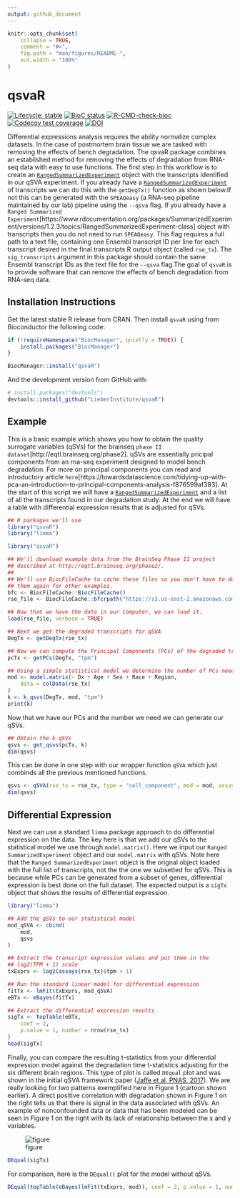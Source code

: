 ```yaml
---
output: github_document
---
```


<!-- README.md is generated from README.Rmd. Please edit that file -->

```r
knitr::opts_chunk$set(
    collapse = TRUE,
    comment = "#>",
    fig.path = "man/figures/README-",
    out.width = "100%"
)
```

# qsvaR

<!-- badges: start -->
[![Lifecycle: stable](https://img.shields.io/badge/lifecycle-stable-brightgreen.svg)](https://lifecycle.r-lib.org/articles/stages.html#stable)
[![BioC status](http://www.bioconductor.org/shields/build/release/bioc/qsvaR.svg)](https://bioconductor.org/checkResults/release/bioc-LATEST/qsvaR)
[![R-CMD-check-bioc](https://github.com/LieberInstitute/qsvaR/workflows/R-CMD-check-bioc/badge.svg)](https://github.com/LieberInstitute/qsvaR/actions)
[![Codecov test coverage](https://codecov.io/gh/LieberInstitute/qsvaR/branch/main/graph/badge.svg)](https://app.codecov.io/gh/LieberInstitute/qsvaR?branch=main)
[![DOI](https://zenodo.org/badge/421556636.svg)](https://zenodo.org/badge/latestdoi/421556636)
<!-- badges: end -->

Differential expressions analysis requires the ability normalize complex datasets. In the case of postmortem brain tissue we are tasked with removing the effects of bench degradation. The qsvaR package combines an established method for removing the effects of degradation from RNA-seq data with easy to use functions. The first step in this workflow is to create an [`RangedSummarizedExperiment`](https://www.rdocumentation.org/packages/SummarizedExperiment/versions/1.2.3/topics/RangedSummarizedExperiment-class) object with the transcripts identified in our qSVA experiment. If you already have a [`RangedSummarizedExperiment`](https://www.rdocumentation.org/packages/SummarizedExperiment/versions/1.2.3/topics/RangedSummarizedExperiment-class) of transcripts we can do this with the `getDegTx()` function as shown below.If not this can be generated with the `SPEAQeasy` (a RNA-seq pipeline maintained by our lab) pipeline using the `--qsva` flag. If you already have a `Ranged Summarized Experiment`[https://www.rdocumentation.org/packages/SummarizedExperiment/versions/1.2.3/topics/RangedSummarizedExperiment-class] object with transcripts then you do not need to run `SPEAQeasy`. This flag requires a full path to a text file, containing one Ensembl transcript ID per line for each transcript desired in the final transcripts R output object (called `rse_tx`). The `sig_transcripts` argument in this package should contain the same Ensembl transcript IDs as the text file for the `--qsva` flag.The goal of `qsvaR` is to provide software that can remove the effects of bench degradation from RNA-seq data.

## Installation Instructions

Get the latest stable R release from CRAN. Then install `qsvaR` using from Bioconductor the following code:

```r
if (!requireNamespace("BiocManager", quietly = TRUE)) {
    install.packages("BiocManager")
}

BiocManager::install("qsvaR")
```

And the development version from GitHub with:

```r
# install.packages("devtools")
devtools::install_github("LieberInstitute/qsvaR")
```


## Example

This is a basic example which shows you how to obtain the quality surrogate variables (qSVs) for the brainseq `phase II dataset`[http://eqtl.brainseq.org/phase2]. qSVs are essentially pricipal components from an rna-seq experiment designed to model bench degradation. For more on principal components you can read and introductory article `here`[https://towardsdatascience.com/tidying-up-with-pca-an-introduction-to-principal-components-analysis-f876599af383]. At the start of this script we will have a [`RangedSummarizedExperiment`](https://www.rdocumentation.org/packages/SummarizedExperiment/versions/1.2.3/topics/RangedSummarizedExperiment-class) and a list of all the transcripts found in our degradation study. At the end we will have a table with differential expression results that is adjusted for qSVs.

```r
## R packages we'll use
library("qsvaR")
library("limma")
```


```r
library("qsvaR")

## We'll download example data from the BrainSeq Phase II project
## described at http://eqtl.brainseq.org/phase2/.
##
## We'll use BiocFileCache to cache these files so you don't have to download
## them again for other examples.
bfc <- BiocFileCache::BiocFileCache()
rse_file <- BiocFileCache::bfcrpath("https://s3.us-east-2.amazonaws.com/libd-brainseq2/rse_tx_unfiltered.Rdata", x = bfc)

## Now that we have the data in our computer, we can load it.
load(rse_file, verbose = TRUE)

## Next we get the degraded transcripts for qSVA
DegTx <- getDegTx(rse_tx)

## Now we can compute the Principal Components (PCs) of the degraded transcripts
pcTx <- getPCs(DegTx, "tpm")

## Using a simple statistical model we determine the number of PCs needed (k)
mod <- model.matrix(~ Dx + Age + Sex + Race + Region,
    data = colData(rse_tx)
)
k <- k_qsvs(DegTx, mod, "tpm")
print(k)
```

Now that we have our PCs and the number we need we can generate our qSVs.

```r
## Obtain the k qSVs
qsvs <- get_qsvs(pcTx, k)
dim(qsvs)
```

This can be done in one step with our wrapper function `qSVA` which just combinds all the previous mentioned functions.

```r
qsvs <- qSVA(rse_tx = rse_tx, type = "cell_component", mod = mod, assayname = "tpm")
dim(qsvs)
```

## Differential Expression

Next we can use a standard `limma` package approach to do differential expression on the data. The key here is that we add our qSVs to the statistical model we use through `model.matrix()`. 
Here we input our `Ranged SummarizedExperiment` object and our `model.matrix` with qSVs. Note here that the `Ranged SummarizedExperiment` object is the orignal object loaded with the full list of transcripts, not the the one we subsetted for qSVs. This is because while PCs can be generated from a subset of genes, differential expression is best done on the full dataset. The expected output is a `sigTx` object that shows the results of differential expression.

```r
library("limma")

## Add the qSVs to our statistical model
mod_qSVA <- cbind(
    mod,
    qsvs
)

## Extract the transcript expression values and put them in the
## log2(TPM + 1) scale
txExprs <- log2(assays(rse_tx)$tpm + 1)

## Run the standard linear model for differential expression
fitTx <- lmFit(txExprs, mod_qSVA)
eBTx <- eBayes(fitTx)

## Extract the differential expression results
sigTx <- topTable(eBTx,
    coef = 2,
    p.value = 1, number = nrow(rse_tx)
)
head(sigTx)
```

Finally, you can compare the resulting t-statistics from your differential expression model against the degradation time t-statistics adjusting for the six different brain regions. This type of plot is called `DEqual` plot and was shown in the initial qSVA framework paper ([Jaffe et al, PNAS, 2017](https://doi.org/10.1073/pnas.1617384114)). We are really looking for two patterns exemplified here in Figure 1 (cartoon shown earlier). A direct positive correlation with degradation shown in Figure 1 on the right tells us that there is signal in the data associated with qSVs. An example of nonconfounded data or data that has been modeled can be seen in Figure 1 on the right with its lack of relationship between the x and y variables.

![figure](./man/figures/DEqual_example.png)

```r
DEqual(sigTx)
```

For comparison, here is the `DEqual()` plot for the model without qSVs.

```r
DEqual(topTable(eBayes(lmFit(txExprs, mod)), coef = 2, p.value = 1, number = nrow(rse_tx)))
```



